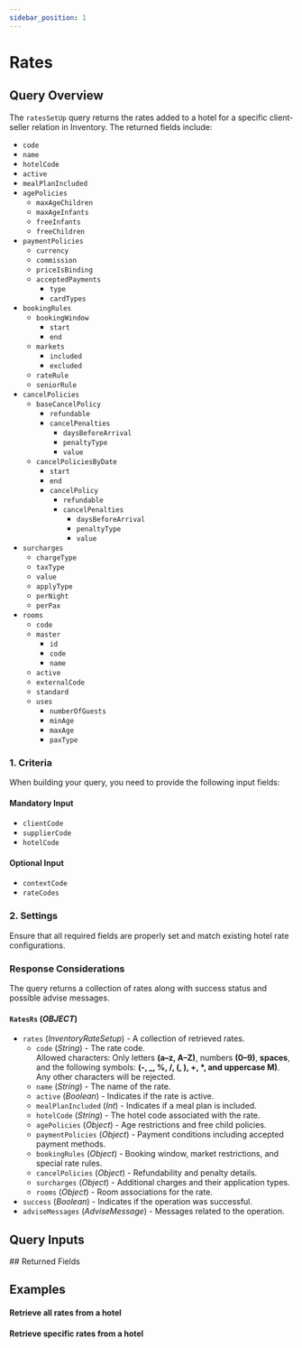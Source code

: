 ```yaml
---
sidebar_position: 1
---
```




# Rates

## Query Overview

The `ratesSetUp` query returns the rates added to a hotel for a specific client-seller relation in Inventory. The returned fields include:

* `code`
* `name`
* `hotelCode`
* `active`
* `mealPlanIncluded`
* `agePolicies`
	* `maxAgeChildren`
	* `maxAgeInfants`
	* `freeInfants`
	* `freeChildren`
* `paymentPolicies`
	* `currency`
	* `commission`
	* `priceIsBinding`
	* `acceptedPayments`
		* `type`
		* `cardTypes`
* `bookingRules`
	* `bookingWindow`
		* `start`
		* `end`
	* `markets`
		* `included`
		* `excluded`
	* `rateRule`
	* `seniorRule`
* `cancelPolicies`
	* `baseCancelPolicy`
		* `refundable`
		* `cancelPenalties`
			* `daysBeforeArrival`
			* `penaltyType`
			* `value`
	* `cancelPoliciesByDate`
		* `start`
		* `end`
		* `cancelPolicy`
			* `refundable`
			* `cancelPenalties`
				* `daysBeforeArrival`
				* `penaltyType`
				* `value`
* `surcharges`
	* `chargeType`
	* `taxType`
	* `value`
	* `applyType`
	* `perNight`
	* `perPax`
* `rooms`
	* `code`
	* `master`
		* `id`
		* `code`
		* `name`
	* `active`
	* `externalCode`
	* `standard`
	* `uses`
		* `numberOfGuests`
		* `minAge`
		* `maxAge`
		* `paxType`

### 1. Criteria

When building your query, you need to provide the following input fields:

#### Mandatory Input
* `clientCode`
* `supplierCode`
* `hotelCode`

#### Optional Input
* `contextCode`
* `rateCodes`

### 2. Settings

Ensure that all required fields are properly set and match existing hotel rate configurations.

### Response Considerations

The query returns a collection of rates along with success status and possible advise messages.

#### `RatesRs` (*OBJECT*)
* `rates` (*InventoryRateSetup*) - A collection of retrieved rates.
  * `code` (*String*) - The rate code.  
  Allowed characters: Only letters **(a–z, A–Z)**, numbers **(0–9)**, **spaces**, and the following symbols: **(-, _, %, /, (, ), +, *, and uppercase M)**. Any other characters will be rejected. 
  * `name` (*String*) - The name of the rate.
  * `active` (*Boolean*) - Indicates if the rate is active.
  * `mealPlanIncluded` (*Int*) - Indicates if a meal plan is included.
  * `hotelCode` (*String*) - The hotel code associated with the rate.
  * `agePolicies` (*Object*) - Age restrictions and free child policies.
  * `paymentPolicies` (*Object*) - Payment conditions including accepted payment methods.
  * `bookingRules` (*Object*) - Booking window, market restrictions, and special rate rules.
  * `cancelPolicies` (*Object*) - Refundability and penalty details.
  * `surcharges` (*Object*) - Additional charges and their application types.
  * `rooms` (*Object*) - Room associations for the rate.
* `success` (*Boolean*) - Indicates if the operation was successful.
* `adviseMessages` (*AdviseMessage*) - Messages related to the operation.

## Query Inputs

<InventoryRatesSetupFilterInput />
## Returned Fields

<RatesRs />


## Examples

#### Retrieve all rates from a hotel

<GraphqlSample query={ratesSetUpQuery} variables={ratesSetUpVariables} />

#### Retrieve specific rates from a hotel

<GraphqlSample query={ratesSetUpQuery} variables={ratesSetUpByCodesVariables} />